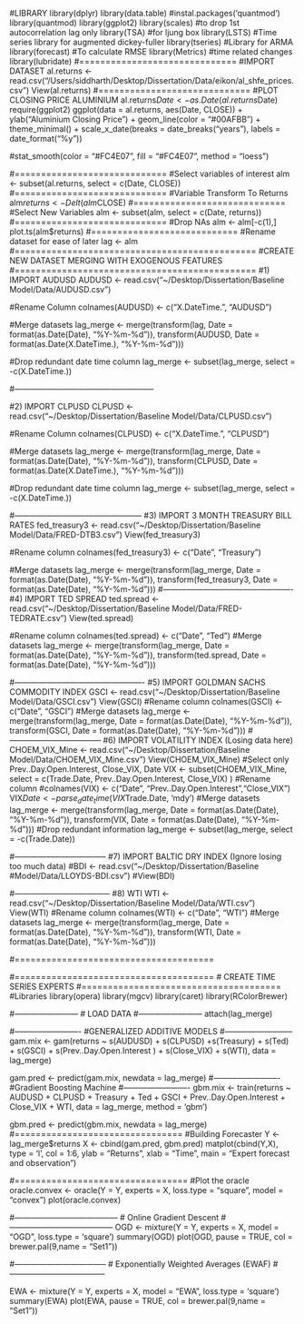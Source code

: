 #LIBRARY
library(dplyr)
library(data.table)
#instal.packages('quantmod')
library(quantmod)
library(ggplot2)
library(scales)
#to drop 1st autocorrelation lag only
library(TSA)
#for ljung box
library(LSTS)
#Time series library for augmented dickey-fuller
library(tseries)
#Library for ARMA
library(forecast)
#To calculate RMSE
library(Metrics)
#time related changes
library(lubridate)
#==============================
#IMPORT DATASET
al.returns <- read.csv("/Users/siddharth/Desktop/Dissertation/Data/eikon/al_shfe_prices.csv")
View(al.returns)
#=============================
#PLOT CLOSING PRICE ALUMINIUM
al.returns$Date <- as.Date(al.returns$Date)
require(ggplot2)
ggplot(data = al.returns, aes(Date, CLOSE)) + ylab("Aluminium Closing Price") + geom_line(color = "#00AFBB") + theme_minimal() + scale_x_date(breaks = date_breaks("years"), labels = date_format("%y"))

#stat_smooth(color = "#FC4E07", fill = "#FC4E07", method = "loess")

#=============================
#Select variables of interest
alm <- subset(al.returns, select = c(Date, CLOSE))
#=============================
#Variable Transform To Returns
alm$returns <- Delt(alm$CLOSE)
#=============================
#Select New Variables
alm <- subset(alm, select = c(Date, returns))
#=============================
#Drop NAs
alm <- alm[-c(1),]
plot.ts(alm$returns)
#============================
#Rename dataset for ease of later
lag <- alm
#==============================================
#CREATE NEW DATASET MERGING WITH EXOGENOUS FEATURES
#==============================================
#1) IMPORT AUDUSD
AUDUSD <- read.csv("~/Desktop/Dissertation/Baseline Model/Data/AUDUSD.csv")

#Rename Column
colnames(AUDUSD) <- c("X.DateTime.", "AUDUSD")

#Merge datasets
lag_merge <- merge(transform(lag, Date = format(as.Date(Date), "%Y-%m-%d")), transform(AUDUSD, Date = format(as.Date(X.DateTime.), "%Y-%m-%d")))

#Drop redundant date time column
lag_merge <- subset(lag_merge, select = -c(X.DateTime.))

#-----------------------------------------------------

#2) IMPORT CLPUSD
CLPUSD <- read.csv("~/Desktop/Dissertation/Baseline Model/Data/CLPUSD.csv")

#Rename Column
colnames(CLPUSD) <- c("X.DateTime.", "CLPUSD")

#Merge datasets
lag_merge <- merge(transform(lag_merge, Date = format(as.Date(Date), "%Y-%m-%d")), transform(CLPUSD, Date = format(as.Date(X.DateTime.), "%Y-%m-%d")))

#Drop redundant date time column
lag_merge <- subset(lag_merge, select = -c(X.DateTime.))

#------------------------------------------------
#3) IMPORT 3 MONTH TREASURY BILL RATES
fed_treasury3 <- read.csv("~/Desktop/Dissertation/Baseline Model/Data/FRED-DTB3.csv")
View(fed_treasury3)

#Rename column
colnames(fed_treasury3) <- c("Date", "Treasury")

#Merge datasets
lag_merge <- merge(transform(lag_merge, Date = format(as.Date(Date), "%Y-%m-%d")), transform(fed_treasury3, Date = format(as.Date(Date), "%Y-%m-%d")))
#-------------------------------------------------
#4) IMPORT TED SPREAD
ted.spread <- read.csv("~/Desktop/Dissertation/Baseline Model/Data/FRED-TEDRATE.csv")
View(ted.spread)

#Rename column
colnames(ted.spread) <- c("Date", "Ted")
#Merge datasets
lag_merge <- merge(transform(lag_merge, Date = format(as.Date(Date), "%Y-%m-%d")), transform(ted.spread, Date = format(as.Date(Date), "%Y-%m-%d")))

#-------------------------------------------------
#5) IMPORT GOLDMAN SACHS COMMODITY INDEX
GSCI <- read.csv("~/Desktop/Dissertation/Baseline Model/Data/GSCI.csv")
View(GSCI)
#Rename column
colnames(GSCI) <- c("Date", "GSCI")
#Merge datasets
lag_merge <- merge(transform(lag_merge, Date = format(as.Date(Date), "%Y-%m-%d")), transform(GSCI, Date = format(as.Date(Date), "%Y-%m-%d")))
#-----------------------------------
#6) IMPORT VOLATILITY INDEX (Losing data here)
CHOEM_VIX_Mine <- read.csv("~/Desktop/Dissertation/Baseline Model/Data/CHOEM_VIX_Mine.csv")
View(CHOEM_VIX_Mine)
#Select only Prev..Day.Open.Interest, Close_VIX, Date
VIX <- subset(CHOEM_VIX_Mine, select = c(Trade.Date, Prev..Day.Open.Interest, Close_VIX) )
#Rename column
#colnames(VIX) <- c("Date", "Prev..Day.Open.Interest","Close_VIX")
VIX$Date <- parse_date_time(VIX$Trade.Date, 'mdy')
#Merge datasets
lag_merge <- merge(transform(lag_merge, Date = format(as.Date(Date), "%Y-%m-%d")), transform(VIX, Date = format(as.Date(Date), "%Y-%m-%d")))
#Drop redundant information
lag_merge <- subset(lag_merge, select = -c(Trade.Date))

#-----------------------------------
#7) IMPORT BALTIC DRY INDEX (Ignore losing too much data)
#BDI <- read.csv("~/Desktop/Dissertation/Baseline #Model/Data/LLOYDS-BDI.csv")
#View(BDI)

#------------------------------------
#8) WTI
WTI <- read.csv("~/Desktop/Dissertation/Baseline Model/Data/WTI.csv")
View(WTI)
#Rename column
colnames(WTI) <- c("Date", "WTI")
#Merge datasets
lag_merge <- merge(transform(lag_merge, Date = format(as.Date(Date), "%Y-%m-%d")), transform(WTI, Date = format(as.Date(Date), "%Y-%m-%d")))

#======================================

#======================================
# CREATE TIME SERIES EXPERTS
#======================================
#Libraries
library(opera)
library(mgcv)
library(caret)
library(RColorBrewer)

#------------------------
# LOAD DATA
#------------------------
attach(lag_merge)

#-------------------------
#GENERALIZED ADDITIVE MODELS
#--------------------------
gam.mix <- gam(returns ~ s(AUDUSD) + s(CLPUSD) +s(Treasury) + s(Ted) + s(GSCI) + s(Prev..Day.Open.Interest ) + s(Close_VIX) + s(WTI), data = lag_merge)

gam.pred <- predict(gam.mix, newdata = lag_merge)
#-------------------------
#Gradient Boosting Machine
#-------------------------
gbm.mix <- train(returns ~ AUDUSD + CLPUSD + Treasury + Ted + GSCI + Prev..Day.Open.Interest + Close_VIX + WTI, data = lag_merge, method = 'gbm')

gbm.pred <- predict(gbm.mix, newdata = lag_merge)
#================================
#Building Forecaster
Y <- lag_merge$returns
X <- cbind(gam.pred, gbm.pred)
matplot(cbind(Y,X), type = 'l', col = 1:6, ylab = "Returns", xlab = "Time", main = "Expert forecast and observation")

#=================================
#Plot the oracle
oracle.convex <- oracle(Y = Y, experts = X, loss.type = "square", model = "convex")
plot(oracle.convex)

#---------------------------------------
# Online Gradient Descent 
#---------------------------------------
OGD <- mixture(Y = Y, experts = X, model = "OGD", loss.type = 'square')
summary(OGD)
plot(OGD, pause = TRUE, col = brewer.pal(9,name = "Set1"))

#-----------------------------------
# Exponentially Weighted Averages (EWAF)
#------------------------------------

EWA <- mixture(Y = Y, experts = X, model = "EWA", loss.type = 'square')
summary(EWA)
plot(EWA, pause = TRUE, col = brewer.pal(9,name = "Set1"))